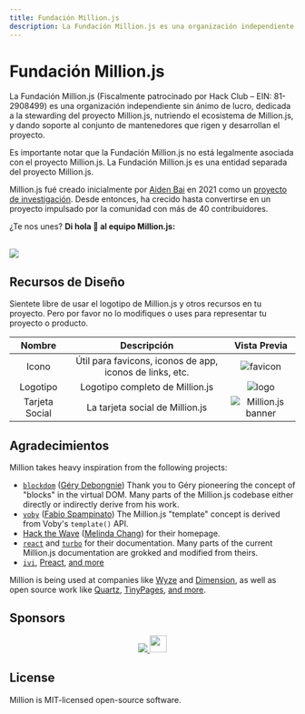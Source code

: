 ```yaml
---
title: Fundación Million.js
description: La Fundación Million.js es una organización independiente sin ánimo de lucro, dedicada a la stewarding del proyecto Million.js, nutriendo el ecosistema de Million.js, y dando soporte al conjunto de mantenedores que rigen y desarrollan el proyecto.
---
```



# Fundación Million.js

La Fundación Million.js (Fiscalmente patrocinado por Hack Club – EIN: 81-2908499) es una organización independiente sin ánimo de lucro, dedicada a la stewarding del proyecto Million.js, nutriendo el ecosistema de Million.js, y dando soporte al conjunto de mantenedores que rigen y desarrollan el proyecto.

Es importante notar que la Fundación Million.js no está legalmente asociada con el proyecto Million.js. La Fundación Million.js es una entidad separada del proyecto Million.js.

Million.js fué creado inicialmente por [Aiden Bai](https://aiden.mov) en 2021 como un [proyecto de investigación](https://dl.acm.org/doi/10.1145/3555776.3577683). Desde entonces, ha crecido hasta convertirse en un proyecto impulsado por la comunidad con más de 40 contribuidores.

¿Te nos unes? **Di hola 👋 al equipo Million.js:**

<br />

<a href="https://github.com/aidenybai/million/graphs/contributors">
  <img src="https://contrib.rocks/image?repo=aidenybai/million" />
</a>

## Recursos de Diseño

Sientete libre de usar el logotipo de Million.js y otros recursos en tu proyecto. Pero por favor
no lo modifiques o uses para representar tu proyecto o producto.

|     Nombre     |                       Descripción                        |                                    Vista Previa                                     |
| :------------: | :------------------------------------------------------: | :---------------------------------------------------------------------------------: |
|     Icono      | Útil para favicons, iconos de app, iconos de links, etc. | <Image className="m-5" alt="favicon" src="/favicon.svg" width={150} height={150} /> |
|    Logotipo    |             Logotipo completo de Million.js              | <Image className="m-5" alt="logo" src="/text-logo.svg" width={300} height={100} />  |
| Tarjeta Social |             La tarjeta social de Million.js              |                          ![Million.js banner](/banner.png)                          |

## Agradecimientos

Million takes heavy inspiration from the following projects:

- [`blockdom`](https://github.com/ged-odoo/blockdom) ([Géry Debongnie](https://github.com/ged-odoo))
  Thank you to Géry pioneering the concept of "blocks" in the virtual DOM. Many parts of the Million.js codebase either directly or indirectly derive from his work.
- [`voby`](https://github.com/vobyjs/voby) ([Fabio Spampinato](https://github.com/fabiospampinato))
  The Million.js "template" concept is derived from Voby's `template()` API.
- [Hack the Wave](https://hackthewave.com) ([Melinda Chang](https://github.com/melindachang)) for their homepage.
- [`react`](https://react.dev) and [`turbo`](https://turbo.build) for their documentation. Many parts of the current Million.js documentation are grokked and modified from theirs.
- [`ivi`](https://github.com/localvoid/ivi), [Preact](https://github.com/preactjs/preact), [and more](https://krausest.github.io/js-framework-benchmark/2021/table_chrome_96.0.4664.45.html)

Million is being used at companies like [Wyze](https://wyze.com) and [Dimension](https://dimension.dev), as well as open source work like [Quartz](https://github.com/jackyzha0/quartz), [TinyPages](https://github.com/Borrus-sudo/tinypages), [and more](https://github.com/aidenybai/million/network/dependents).

## Sponsors

<p align="center">
  <a href="https://github.com/sponsors/aidenybai">
    <img src="https://raw.githubusercontent.com/aidenybai/aidenybai/master/sponsors.svg" />
  </a>
  <a href="https://vercel.com?utm_source=millionjs&utm_campaign=oss">
    <img
      height="30"
      src="https://raw.githubusercontent.com/abumalick/powered-by-vercel/master/powered-by-vercel.svg"
    />
  </a>
</p>

## License

Million is MIT-licensed open-source software.
